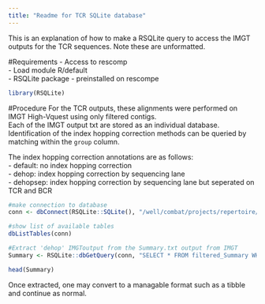 ```yaml
---
title: "Readme for TCR SQLite database"
---
```


This is an explanation of how to make a RSQLite query to access the IMGT outputs for the TCR sequences. Note these are unformatted. </br>

#Requirements
- Access to rescomp </br>
- Load module R/default </br>
- RSQLite package - preinstalled on rescompe</br>


```r
library(RSQLite)
```

#Procedure
For the TCR outputs, these alignments were performed on IMGT High-Vquest using only filtered contigs. </br>
Each of the IMGT output txt are stored as an individual database. Identification of the index hopping correction methods can be queried by matching within the `group` column. </br>

The index hopping correction annotations are as follows:</br>
- default: no index hopping correction </br>
- dehop: index hopping correction by sequencing lane </br>
- dehopsep: index hopping correction by sequencing lane but seperated on TCR and BCR </br>

```r
#make connection to database
conn <- dbConnect(RSQLite::SQLite(), "/well/combat/projects/repertoire/imgtout/TCR/TCRdb/TCRIMGT.db") 

#show list of available tables
dbListTables(conn)

#Extract 'dehop' IMGToutput from the Summary.txt output from IMGT
Summary <- RSQLite::dbGetQuery(conn, "SELECT * FROM filtered_Summary WHERE `group` = 'dehop'")

head(Summary)

```

Once extracted, one may convert to a managable format such as a tibble and continue as normal. 


</br>